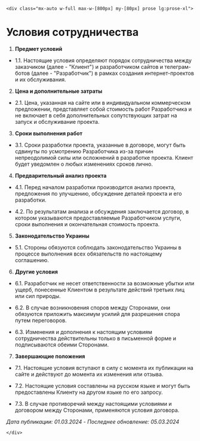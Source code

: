 
<Layout title='Terms'>

    <div class="mx-auto w-full max-w-[800px] my-[80px] prose lg:prose-xl">



    

#  Условия сотрудничества

  
  

1. **Предмет условий**

- 1.1. Настоящие условия определяют порядок сотрудничества между заказчиком (далее - "Клиент") и разработчиком сайтов и телеграм-ботов (далее - "Разработчик") в рамках создания интернет-проектов и их обслуживания.

  
  
  

2. **Цена и дополнительные затраты**

  

- 2.1. Цена, указанная на сайте или в индивидуальном коммерческом предложении, представляет собой стоимость работ Разработчика и не включает в себя дополнительных сопутствующих затрат на запуск и обслуживание проекта.

  
  
  

3. **Сроки выполнения работ**

  

- 3.1. Сроки разработки проекта, указанные в договоре, могут быть сдвинуты по усмотрению Разработчика из-за причин непреодолимой силы или осложнений в разработке проекта. Клиент будет уведомлен о любых изменениях сроков лично.

  
  
  

4. **Предварительный анализ проекта**

  

- 4.1. Перед началом разработки производится анализ проекта, предложения по улучшению, обсуждение деталей проекта и его разработки.

  

- 4.2. По результатам анализа и обсуждения заключается договор, в котором указываются предоставляемые Разработчиком услуги, сроки выполнения и окончательная стоимость проекта.

  
  
  

5. **Законодательство Украины**

- 5.1. Стороны обязуются соблюдать законодательство Украины в процессе выполнения всех обязательств по настоящему соглашению.

  
  
  

6. **Другие условия**

- 6.1. Разработчик не несет ответственности за возможные убытки или ущерб, понесенные Клиентом в результате действий третьих лиц или сил природы.

  

- 6.2. В случае возникновения споров между Сторонами, они обязуются приложить максимум усилий для разрешения спора путем переговоров.

  

- 6.3. Изменения и дополнения к настоящим условиям сотрудничества действительны только в письменной форме и подписываются обеими Сторонами.

  
  
  

7. **Завершающие положения**

- 7.1. Настоящие условия вступают в силу с момента их публикации на сайте и действуют до момента их изменения или отзыва.

  

- 7.2. Настоящие условия составлены на русском языке и могут быть предоставлены Клиенту на другом языке по его запросу.

  

- 7.3. В случае противоречий между настоящими условиями и договором между Сторонами, применяются условия договора.

  
  
  

*Дата публикации: 01.03.2024* - *Последнее обновление: 05.03.2024*


    </div>
    
</Layout>